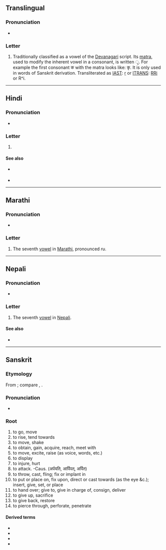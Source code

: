 {{also|र}}
{{character info}}
==Translingual==

===Pronunciation===
* {{IPA|mul|/ɻ̩/|/r/}}
<!--Hmm, I can't find the sources, but it's also pronounced just as ri though I'm not sure that's the right IPA-->

===Letter===
{{mul-Deva|ṛ}}

# Traditionally classified as a vowel of the [[Devanagari]] script. Its [[matra]], used to modify the inherent vowel in a consonant, is written &#x0943;. For example the first consonant क with the matra looks like: कृ. It is only used in words of Sanskrit derivation. Transliterated as [[w:IAST|IAST]]: [[ṛ]] or [[w:ITRANS|ITRANS]]: [[RRi]] or R^i.

----

==Hindi==

===Pronunciation===
* {{hi-IPA|रि}}

===Letter===
{{head|hi|letter}}

# {{n-g|the seventh [[vowel]] in [[Hindi]]}}

====See also====
* {{sense|matra}} {{l|hi|ृ}}
* {{list:Devanagari script letters/hi}}

----

==Marathi==

===Pronunciation===
* {{mr-IPA}}

===Letter===
{{head|mr|letter}}

# The seventh [[vowel]] in [[Marathi]], pronounced ''ru''.

----

==Nepali==

===Pronunciation===
* {{ne-IPA}}

===Letter===
{{head|ne|letter}}

# The seventh [[vowel]] in [[Nepali]].

====See also====
* {{list:Devanagari script letters/ne}}
----

==Sanskrit==

===Etymology===
From {{der|sa|ine-pro|*h₃er-}}; compare {{m|sa|ऋणोति}}, {{m|sa|इयर्ति}}.

===Pronunciation===
* {{sa-IPA}}

===Root===
{{sa-root}}

# to go, move
# to rise, tend towards
# to move, shake
# to obtain, gain, acquire, reach, meet with
# to move, excite, raise (as voice, words, etc.)
# to display
# to injure, hurt
# to attack. -Caus. (अर्पयति, आर्पिपत्, अर्पित)
# to throw, cast, fling; fix or implant in
# to put or place on, fix upon, direct or cast towards (as the eye &c.); insert, give, set, or place
# to hand over; give to, give in charge of, consign, deliver
# to give up, sacrifice
# to give back, restore
# to pierce through, perforate, penetrate

====Derived terms====
* {{l|sa|इयर्ति}}
* {{l|sa|ऋच्छति}}
* {{l|sa|ऋणोति}}
* {{l|sa|ऋति}}